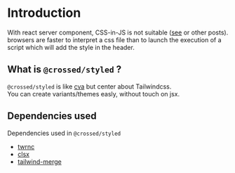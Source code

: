 # Introduction

With react server component, CSS-in-JS is not suitable ([see](https://cord.com/blog/migrating-from-css-in-js-to-vanilla-extract) or other posts).  
browsers are faster to interpret a css file than to launch the execution of a script which will add the style in the header.  

## What is `@crossed/styled` ?
`@crossed/styled` is like [cva](https://cva.style/docs) but center about Tailwindcss.  
You can create variants/themes easly, without touch on jsx.

## Dependencies used
Dependencies used in `@crossed/styled`
- [twrnc](https://github.com/jaredh159/tailwind-react-native-classnames)
- [clsx](https://github.com/lukeed/clsx)
- [tailwind-merge](https://github.com/dcastil/tailwind-merge)
